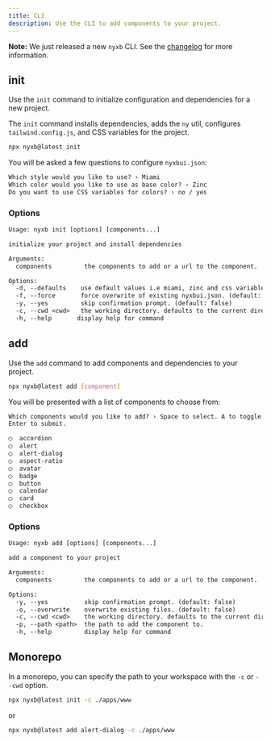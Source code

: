 ```yaml
---
title: CLI
description: Use the CLI to add components to your project.
---
```


<Callout>

**Note:** We just released a new `nyxb` CLI. See the [changelog](/docs/changelog) for more information.

</Callout>

## init

Use the `init` command to initialize configuration and dependencies for a new project.

The `init` command installs dependencies, adds the `ny` util, configures `tailwind.config.js`, and CSS variables for the project.

```bash
npx nyxb@latest init
```

You will be asked a few questions to configure `nyxbui.json`:

```txt showLineNumbers
Which style would you like to use? › Miami
Which color would you like to use as base color? › Zinc
Do you want to use CSS variables for colors? › no / yes
```

### Options

```txt
Usage: nyxb init [options] [components...]

initialize your project and install dependencies

Arguments:
  components         the components to add or a url to the component.

Options:
  -d, --defaults    use default values i.e miami, zinc and css variables. (default: false)
  -f, --force       force overwrite of existing nyxbui.json. (default: false)
  -y, --yes         skip confirmation prompt. (default: false)
  -c, --cwd <cwd>   the working directory. defaults to the current directory.
  -h, --help       display help for command
```

## add

Use the `add` command to add components and dependencies to your project.

```bash
npx nyxb@latest add [component]
```

You will be presented with a list of components to choose from:

```txt
Which components would you like to add? › Space to select. A to toggle all.
Enter to submit.

◯  accordion
◯  alert
◯  alert-dialog
◯  aspect-ratio
◯  avatar
◯  badge
◯  button
◯  calendar
◯  card
◯  checkbox
```

### Options

```txt
Usage: nyxb add [options] [components...]

add a component to your project

Arguments:
  components         the components to add or a url to the component.

Options:
  -y, --yes          skip confirmation prompt. (default: false)
  -o, --overwrite    overwrite existing files. (default: false)
  -c, --cwd <cwd>    the working directory. defaults to the current directory.
  -p, --path <path>  the path to add the component to.
  -h, --help         display help for command
```

## Monorepo

In a monorepo, you can specify the path to your workspace with the `-c` or `--cwd` option.

```bash
npx nyxb@latest init -c ./apps/www
```

or

```bash
npx nyxb@latest add alert-dialog -c ./apps/www
```
